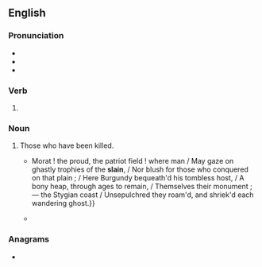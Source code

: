 {{also|sláin|sla in|slå in}}
==English==

===Pronunciation===
* {{IPA|en|/sleɪn/}}
* {{audio|en|en-us-slain.ogg|Audio (US)}}
* {{rhymes|en|eɪn|s=1}}

===Verb===
{{head|en|verb form}}

# {{past participle of|en|slay|nocat=1}}

===Noun===
{{en-plural noun}}

# {{qualifier|with "the"}} Those who have been killed.
#* {{RQ:Byron Childe Harold|III|LXIII|page=36|passage={{...}}Morat ! the proud, the patriot field ! where man / May gaze on ghastly trophies of the '''slain''', / Nor blush for those who conquered on that plain ; / Here Burgundy bequeath'd his tombless host, / A bony heap, through ages to remain, / Themselves their monument ;— the Stygian coast / Unsepulchred they roam'd, and shriek'd each wandering ghost.}}
#* {{quote-book|en|year=1906|author=Mary Elizabeth Lewis|title=The ethics of Wagner's The ring of the Nibelung|page=41|passage=While the Valkyries were the choosers of the valorous '''slain''', they were also obedient to the call of any in distress who asked their help.}}

===Anagrams===
* {{anagrams|en|a=ailns|Lains|Lians|Nilas|Sinla|anils|lains|nails|nilas|salin|snail}}